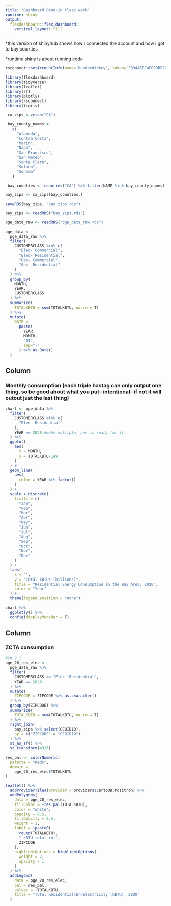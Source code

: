 ```yaml
---
title: "Dashboard Demo-in class work"
runtime: shiny
output: 
  flexdashboard::flex_dashboard:
    vertical_layout: fill
---
```

*this version of shinyhub shows how i connected the account and how i got to bay counties 

*runtime shiny is about running code 
```r
rsconnect::setAccountInfo(name='hunterdickey', token='F394A5EE4F02DBF20BD1ADA3824DA24F', secret='WxmILdUZiBgcRQT5NG5FCk+lWKX8wa1WT7V2mpuQ')

```


```r
library(flexdashboard)
library(tidyverse)
library(leaflet)
library(sf)
library(plotly)
library(rsconnect)
library(tigris)

 ca_zips <-zctas("CA")

 bay_county_names <-
   c(
     "Alameda",
     "Contra Costa",
     "Marin",
     "Napa",
     "San Francisco",
     "San Mateo",
     "Santa Clara",
     "Solano",
     "Sonoma"
   )

 bay_counties <- counties("CA") %>% filter(NAME %in% bay_county_names)

bay_zips <- ca_zips[bay_counties,]

saveRDS(bay_zips, "bay_zips.rds")

bay_zips <- readRDS("bay_zips.rds")

pge_data_raw <- readRDS("pge_data_raw.rds")

pge_data <-
  pge_data_raw %>% 
  filter(
    CUSTOMERCLASS %in% c(
      "Elec- Commercial",
      "Elec- Residential",
      "Gas- Commercial",
      "Gas- Residential"
    )
  ) %>% 
  group_by(
    MONTH, 
    YEAR, 
    CUSTOMERCLASS
  ) %>% 
  summarize(
    TOTALKBTU = sum(TOTALKBTU, na.rm = T)
  ) %>% 
  mutate(
    DATE = 
      paste(
        YEAR,
        MONTH, 
        "01",
        sep="-"
      ) %>% as.Date()
  )
```

Column
-------------------------------------

### Monthly consumption (each triple hastag can only output one thing, so be good about what you put-- intentional-- if not it will outout just the last thing)

```r
chart <- pge_data %>% 
  filter(
    CUSTOMERCLASS %in% c(
      "Elec- Residential"
    ),
    YEAR == 2020 #make multiple, aes is ready for it 
  ) %>% 
  ggplot(
    aes(
      x = MONTH,
      y = TOTALKBTU/1e9
    )
  ) +
  geom_line(
    aes(
      color = YEAR %>% factor()
    )
  ) +
  scale_x_discrete(
    limits = c(
      "Jan",
      "Feb",
      "Mar",
      "Apr",
      "May",
      "Jun",
      "Jul",
      "Aug",
      "Sep",
      "Oct",
      "Nov",
      "Dec"
    )
  ) +
  labs(
    x = "",
    y = "Total kBTUs (billions)",
    title = "Residential Energy Consumption in the Bay Area, 2020",
    color = "Year"
  ) + 
  theme(legend.position = "none")

chart %>% 
  ggplotly() %>% 
  config(displayModeBar = F)
```

Column
-------------------------------------

### ZCTA consumption

```r

#ch 2.1
pge_20_res_elec <-
  pge_data_raw %>% 
  filter(
    CUSTOMERCLASS == "Elec- Residential",
    YEAR == 2020
  ) %>% 
  mutate(
    ZIPCODE = ZIPCODE %>% as.character()
  ) %>% 
  group_by(ZIPCODE) %>% 
  summarize(
    TOTALKBTU = sum(TOTALKBTU, na.rm = T)
  ) %>% 
  right_join(
    bay_zips %>% select(GEOID10),
    by = c("ZIPCODE" = "GEOID10")
  ) %>% 
  st_as_sf() %>% 
  st_transform(4326)

res_pal <- colorNumeric(
  palette = "Reds",
  domain = 
    pge_20_res_elec$TOTALKBTU
)

leaflet() %>% 
  addProviderTiles(provider = providers$CartoDB.Positron) %>% 
  addPolygons(
    data = pge_20_res_elec,
    fillColor = ~res_pal(TOTALKBTU),
    color = "white",
    opacity = 0.5,
    fillOpacity = 0.5,
    weight = 1,
    label = ~paste0(
      round(TOTALKBTU), 
      " kBTU total in ",
      ZIPCODE
    ),
    highlightOptions = highlightOptions(
      weight = 2,
      opacity = 1
    )
  ) %>% 
  addLegend(
    data = pge_20_res_elec,
    pal = res_pal,
    values = ~TOTALKBTU,
    title = "Total Residential<br>Electricity (kBTU), 2020"
  )
```